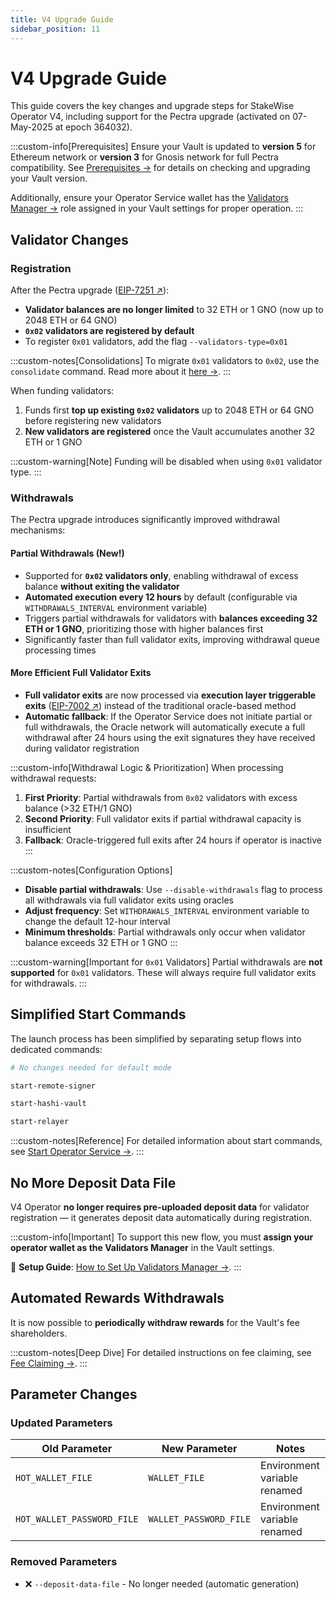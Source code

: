```yaml
---
title: V4 Upgrade Guide
sidebar_position: 11
---
```



# V4 Upgrade Guide

This guide covers the key changes and upgrade steps for StakeWise Operator V4, including support for the Pectra upgrade (activated on 07-May-2025 at epoch 364032).

:::custom-info[Prerequisites]
Ensure your Vault is updated to **version 5** for Ethereum network or **version 3** for Gnosis network for full Pectra compatibility. See [Prerequisites →](./Prerequisites#deployed-vault) for details on checking and upgrading your Vault version.

Additionally, ensure your Operator Service wallet has the [Validators Manager →](validators-manager#step-2-assign-validators-manager-role) role assigned in your Vault settings for proper operation.
:::

## Validator Changes
### Registration
After the Pectra upgrade ([EIP-7251 ↗](https://eips.ethereum.org/EIPS/eip-7251)):
- **Validator balances are no longer limited** to 32 ETH or 1 GNO (now up to 2048 ETH or 64 GNO)
- **`0x02` validators are registered by default**
- To register `0x01` validators, add the flag `--validators-type=0x01`

:::custom-notes[Consolidations]
To migrate `0x01` validators to `0x02`, use the `consolidate` command. Read more about it [here →](./additional-actions/consolidate-validators).
:::

When funding validators:
1. Funds first **top up existing `0x02` validators** up to 2048 ETH or 64 GNO before registering new validators
2. **New validators are registered** once the Vault accumulates another 32 ETH or 1 GNO

:::custom-warning[Note]
Funding will be disabled when using `0x01` validator type.
:::

### Withdrawals

The Pectra upgrade introduces significantly improved withdrawal mechanisms:

#### Partial Withdrawals (New!)
- Supported for **`0x02` validators only**, enabling withdrawal of excess balance **without exiting the validator**
- **Automated execution every 12 hours** by default (configurable via `WITHDRAWALS_INTERVAL` environment variable)
- Triggers partial withdrawals for validators with **balances exceeding 32 ETH or 1 GNO**, prioritizing those with higher balances first
- Significantly faster than full validator exits, improving withdrawal queue processing times

#### More Efficient Full Validator Exits
- **Full validator exits** are now processed via **execution layer triggerable exits** ([EIP-7002 ↗](https://eips.ethereum.org/EIPS/eip-7002)) instead of the traditional oracle-based method
- **Automatic fallback**: If the Operator Service does not initiate partial or full withdrawals, the Oracle network will automatically execute a full withdrawal after 24 hours using the exit signatures they have received during validator registration

:::custom-info[Withdrawal Logic & Prioritization]
When processing withdrawal requests:

1. **First Priority**: Partial withdrawals from `0x02` validators with excess balance (>32 ETH/1 GNO)
2. **Second Priority**: Full validator exits if partial withdrawal capacity is insufficient
3. **Fallback**: Oracle-triggered full exits after 24 hours if operator is inactive
:::

:::custom-notes[Configuration Options]
- **Disable partial withdrawals**: Use `--disable-withdrawals` flag to process all withdrawals via full validator exits using oracles
- **Adjust frequency**: Set `WITHDRAWALS_INTERVAL` environment variable to change the default 12-hour interval
- **Minimum thresholds**: Partial withdrawals only occur when validator balance exceeds 32 ETH or 1 GNO
:::

:::custom-warning[Important for `0x01` Validators]
Partial withdrawals are **not supported** for `0x01` validators. These will always require full validator exits for withdrawals.
:::

## Simplified Start Commands

The launch process has been simplified by separating setup flows into dedicated commands:

<Tabs>
<TabItem value="default" label="Default Mode">

```bash
# No changes needed for default mode
```

</TabItem>
<TabItem value="remote" label="Remote Signer">

```bash
start-remote-signer
```

</TabItem>
<TabItem value="hashi" label="Hashi Vault">

```bash
start-hashi-vault
```

</TabItem>
<TabItem value="relayer" label="Relayer">

```bash
start-relayer
```

</TabItem>
</Tabs>

:::custom-notes[Reference]
For detailed information about start commands, see [Start Operator Service →](./start-operator).
:::

## No More Deposit Data File

V4 Operator **no longer requires pre-uploaded deposit data** for validator registration — it generates deposit data automatically during registration.

:::custom-info[Important]
To support this new flow, you must **assign your operator wallet as the Validators Manager** in the Vault settings.

🔗 **Setup Guide**: [How to Set Up Validators Manager →](./validators-manager).
:::

## Automated Rewards Withdrawals

It is now possible to **periodically withdraw rewards** for the Vault's fee shareholders.

:::custom-notes[Deep Dive]
For detailed instructions on fee claiming, see [Fee Claiming →](./additional-actions/fee-claiming).
:::

## Parameter Changes

### Updated Parameters
| Old Parameter | New Parameter | Notes |
|---------------|---------------|-------|
| `HOT_WALLET_FILE` | `WALLET_FILE` | Environment variable renamed |
| `HOT_WALLET_PASSWORD_FILE` | `WALLET_PASSWORD_FILE` | Environment variable renamed |

### Removed Parameters
- ❌ `--deposit-data-file` - No longer needed (automatic generation)
